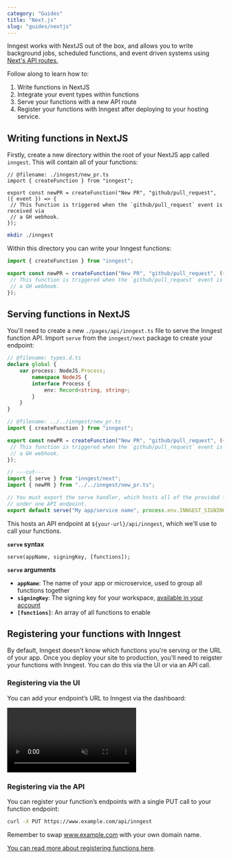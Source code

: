 ```yaml
---
category: "Guides"
title: "Next.js"
slug: "guides/nextjs"
---
```


Inngest works with NextJS out of the box, and allows you to write background jobs,
scheduled functions, and event driven systems using <a href="https://nextjs.org/docs/api-routes/introduction" rel='nofollow'>Next's API routes.</a>

Follow along to learn how to:

1. Write functions in NextJS
2. Integrate your event types within functions
3. Serve your functions with a new API route
4. Register your functions with Inngest after deploying to your hosting service.

## Writing functions in NextJS

Firstly, create a new directory within the root of your NextJS app called `inngest`.  This
will contain all of your functions:


```twoslash include main
// @filename: ./inngest/new_pr.ts
import { createFunction } from "inngest";

export const newPR = createFunction("New PR", "github/pull_request", ({ event }) => {
 // This function is triggered when the `github/pull_request` event is received via
 // a GH webhook.
});
```

```bash
mkdir ./inngest
```

Within this directory you can write your Inngest functions:

```typescript twoslash
import { createFunction } from "inngest";

export const newPR = createFunction("New PR", "github/pull_request", ({ event }) => {
 // This function is triggered when the `github/pull_request` event is received via
 // a GH webhook.
});
```


## Serving functions in NextJS

You'll need to create a new `./pages/api/inngest.ts`
file to serve the Inngest function API. Import `serve` from the `inngest/next`
package to create your endpoint:

```typescript twoslash
// @filename: types.d.ts
declare global {
	var process: NodeJS.Process;
        namespace NodeJS {
		interface Process {
			env: Record<string, string>;
		}
	}
}        

// @filename: ../../inngest/new_pr.ts
import { createFunction } from "inngest";

export const newPR = createFunction("New PR", "github/pull_request", ({ event }) => {
 // This function is triggered when the `github/pull_request` event is received via
 // a GH webhook.
});

// ---cut---
import { serve } from "inngest/next";
import { newPR } from "../../inngest/new_pr.ts";

// You must export the serve handler, which hosts all of the provided functions
// under one API endpoint.
export default serve("My app/service name", process.env.INNGEST_SIGNING_KEY, [exampleFn]);
```

This hosts an API endpoint at `${your-url}/api/inngest`, which we'll use to call your
functions.

**`serve` syntax**

```
serve(appName, signingKey, [functions]);
```

**`serve` arguments**

- **`appName`**:  The name of your app or microservice, used to group all functions together
- **`signingKey`**: The signing key for your workspace, [available in your account](https://app.inngest.com/secrets)
- **`[functions]`**: An array of all functions to enable

## Registering your functions with Inngest

By default, Inngest doesn't know which functions you're serving or the URL of your app. Once you
deploy your site to production, you'll need to reigster your functions with Inngest.  You can do
this via the UI or via an API call.

### Registering via the UI

You can add your endpoint’s URL to Inngest via the dashboard:

<video controls autoPlay loop muted>
  <source
    src="/assets/docs/sdk-deploy.mp4"
    type="video/mp4"
  />
</video>

### Registering via the API

You can register your function’s endpoints with a single PUT call to your function endpoint:

```bash
curl -X PUT https://www.example.com/api/inngest
```

Remember to swap www.example.com with your own domain name.


[You can read more about registering functions here](/docs/deploy#registering-live-functions-with-inngest).

